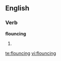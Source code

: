 
==English==

===Verb===
'''flouncing'''

# {{present participle of|[[flounce]]}}

[[te:flouncing]]
[[vi:flouncing]]